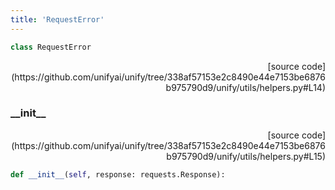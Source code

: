 ```yaml
---
title: 'RequestError'
---
```


```python
class RequestError
```

<p align="right">[source code](https://github.com/unifyai/unify/tree/338af57153e2c8490e44e7153be6876b975790d9/unify/utils/helpers.py#L14)</p>



### \_\_init\_\_

<p align="right">[source code](https://github.com/unifyai/unify/tree/338af57153e2c8490e44e7153be6876b975790d9/unify/utils/helpers.py#L15)</p>

```python
def __init__(self, response: requests.Response):
```

